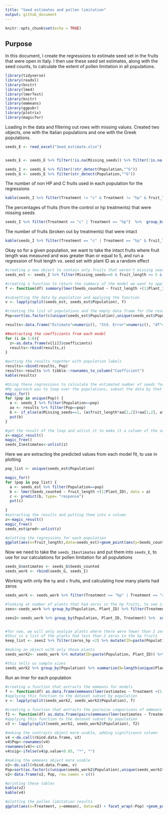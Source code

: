 ```yaml
---
title: "Seed estimates and pollen limitation"
output: github_document
---
```


```r
knitr::opts_chunk$set(echo = TRUE)
```

## Purpose

In this document, I create the regressions to estimate seed set in the fruits that were open in Italy. I then use these seed set estimates, along with the seed counts, to calculate the extent of pollen limitation in all populations.

```r
library(tidyverse)
library(readxl)
library(knitr)
library(lme4)
library(lmerTest)
library(knitr)
library(emmeans)
library(ggpubr)
library(plotrix)
library(magicfor)
```

Loading in the data and filtering out rows with missing values. Created two objects, one with the Italian populations and one with the Greek populations.
```r
seeds_E <- read_excel("Seed_estimate.xlsx")


seeds_E <- seeds_E %>% filter(!is.na(Missing_seeds)) %>% filter(!is.na(Treatment))

seeds_I <- seeds_E %>% filter(!str_detect(Population,"^G")) 
seeds_G <- seeds_E %>% filter(str_detect(Population,"^G")) 
```

The number of non HP and C fruits used in each population for the regressions

```r
kable(seeds_I %>% filter(Treatment != "c" & Treatment != "hp" & fruit_length >= 5) %>% group_by(Population, Treatment) %>% summarize(N=length(Missing_seeds)))


```


The percentages of fruits (from the control or hp treatments) that were missing seeds

```r
seeds_I %>% filter(Treatment == "c" | Treatment == "hp")  %>%  group_by(Population) %>% summarize(N_missing=sum(Missing_seeds), N_total=length(Missing_seeds)) %>% mutate(Per_missing=100*(N_missing/N_total))
```

The number of fruits (broken out by treatments) that were intact

```r
kable(seeds_I %>% filter(Treatment == "c" | Treatment == "hp" & fruit_length >= 5)  %>% group_by(Population, Treatment) %>% summarize(N_intact=length(Missing_seeds)-sum(Missing_seeds)))
```



Okay so for a given population, we want to take the intact fruits where fruit length was measured and was greater than or equal to 5, and run a regression of fruit length vs. seed set with plant ID as a random effect

```r
#creating a new object to contain only fruits that weren't missing seeds and that had a length greater than or equal to 5
seeds_est <- seeds_I %>% filter(Missing_seeds==0 & fruit_length >= 5 & Seeds_counted!="NA")

#creating a function to return the summary of the model we want to apply to all the population subsets
f <- function(df) summary(lmer(Seeds_counted ~ fruit_length +(1|Plant_ID), data = df))

#subsetting the data by population and applying the function
v <- lapply(split(seeds_est, seeds_est$Population), f)

#creating the list of populations and the empty data frame for the results
Pop=sort(as.factor(c(unique(seeds_est$Population),unique(seeds_est$Population))))

results<-data.frame("Estimate"=numeric(), "Std. Error"=numeric(), "df"=numeric(), "t value"=numeric(), "Pr(>|t|)"=numeric())

##extracting the coefficients from each model
for (i in 1:6){
  z<-as.data.frame(v[[i]]$coefficients)
  results<-rbind(results,z)
}

#putting the results together with population labels
results<-cbind(results, Pop)
results<-results %>% tibble::rownames_to_column("Coefficient") 
kable(results)

#Using these regressions to calculate the estimated number of seeds for fruits that had missing seeds
#My approach was to loop over the populations, subset the data by that population, and then use the regression parameters for that population to create a column that contains either the counted seed number (if no seeds were missing), or the estimated seed number if seeds were missing
magic_for()
for (pop in unique(Pop)) {
  a <- seeds_I %>% filter(Population==pop) 
  aa <- results %>% filter(Pop==pop)
  b <- if_else(a$Missing_seeds==1, (a$fruit_length*aa[2,2])+aa[1,2], a$Seeds_counted)
  put(b)
}

#get the result of the loop and unlist it to make it a column of the seeds_I object
z<-magic_result()
magic_free()
seeds_I$estimates<-unlist(z)

```


Here we are extracting the predicted values from each model fit, to use in plotting

```r



pop_list <- unique(seeds_est$Population)

magic_for()
for (pop in pop_list) {
  a <- seeds_est %>% filter(Population==pop) 
  b <- lmer(Seeds_counted ~ fruit_length +(1|Plant_ID), data = a)
  c <- predict(b, type= "response")
  put(c)
  
}
#extracting the results and putting them into a column
z<-magic_result()
magic_free()
seeds_est$pred<-unlist(z)

#plotting the regressions for each population
ggplot(aes(x=fruit_length),data=seeds_est)+geom_point(aes(y=Seeds_counted)) + geom_smooth(aes(y=pred), method="lm")+facet_wrap(~Population)+theme_classic()+xlab("Fruit length (mm)")+ylab("Seed number")

```

Now we need to take the `seeds_I$estimates` and put them into `seeds_E`, to use for our calculations for pollen limitation for all populations

```r
seeds_G$estimates <- seeds_G$Seeds_counted
seeds_work <- rbind(seeds_G, seeds_I)
```

Working with only the `hp` and `c` fruits, and calculating how many plants had zeros
```r
seeds_work <- seeds_work %>% filter(Treatment == "hp" | Treatment == "c")

#looking at number of plants that had zeros in the hp fruits, to see if we really need to drop plants 
zees<-seeds_work %>% group_by(Population, Plant_ID) %>% filter(Treatment== "hp") %>% summarize(zeros=sum(estimates==0), nonzeroes=sum(estimates!=0))

zees2<-seeds_work %>% group_by(Population, Plant_ID, Treatment) %>%  summarize(zeros=sum(estimates==0), nonzeroes=sum(estimates!=0)) %>% pivot_wider(names_from=Treatment, values_from=c(zeros, nonzeroes))


#for now, we will only analyze plants where there were fewer than 2 zero-seed hand-pollinated fruits, following Sotiria's criteria
#this is a list of the plants had less than 2 zeros in the hp fruits
keep_list <- zees2 %>% filter(zeros_hp <2) %>% mutate(ID=paste(Population, Plant_ID))

#making an object with only those plants
seeds_work2<- seeds_work %>% mutate(ID=paste(Population, Plant_ID)) %>% filter(ID %in% keep_list$ID) %>% mutate(Treatment=factor(Treatment, levels=c("hp", "c")))

#this tells us sample sizes
seeds_work2 %>% group_by(Population) %>% summarize(N=length(unique(Plant_ID)))

```


Run an lmer for each population

```r
#creating a function that extracts the emmeans for models
f <- function(df) as.data.frame(emmeans(lmer(estimates ~ Treatment +(1|Plant_ID), data = df), "Treatment"))
#applying this function to the dataset subset by population
v <- lapply(split(seeds_work2, seeds_work2$Population), f)

#creating a function that extracts the pairwise comparisons of emmeans for models
f2 <- function(df) as.data.frame(pairs(emmeans(lmer(estimates ~ Treatment +(1|Plant_ID), data = df), "Treatment")))
#applying this function to the dataset subset by population
v3 <- lapply(split(seeds_work2, seeds_work2$Population), f2)

#making the contrasts object more usable, adding significance column
v4 <-do.call(rbind.data.frame, v3)
v4$Pop<-rownames(v4)
rownames(v4)<-c()
v4$sig<-ifelse(v4$p.value<0.05, "*", "")

#making the emmeans object more usable
v2<-do.call(rbind.data.frame, v)
Pop=sort(as.factor(c(unique(seeds_work2$Population),unique(seeds_work2$Population))))
v2<-data.frame(v2, Pop, row.names = c())

#printing these tables
kable(v2)
kable(v4)

#plotting the pollen limitation results
ggplot(aes(x=Treatment, y=emmean), data=v2) + facet_wrap(~Pop) +geom_point()+geom_errorbar(aes(ymin=emmean-SE, ymax=emmean+SE), width=0.2) +ylab("Seed set") + theme_classic()+geom_text(aes(x=1.5, y=20, label=sig),data=v4, size=6 )

```